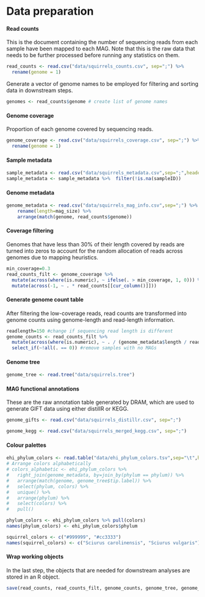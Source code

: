 # Data preparation

#### Read counts
This is the document containing the number of sequencing reads from each sample have been mapped to each MAG. Note that this is the raw data that needs to be further processed before running any statistics on them.

```r
read_counts <- read.csv("data/squirrels_counts.csv", sep=";") %>%
  rename(genome = 1)
```

Generate a vector of genome names to be employed for filtering and sorting data in downstream steps.
```r
genomes <- read_counts$genome # create list of genome names
```

#### Genome coverage
Proportion of each genome covered by sequencing reads.

```r
genome_coverage <- read.csv("data/squirrels_coverage.csv", sep=";") %>%
  rename(genome = 1) 
```

#### Sample metadata

```r
sample_metadata <- read.csv("data/squirrels_metadata.csv",sep=";",header=T)
sample_metadata <- sample_metadata %>%  filter(!is.na(sampleID))
```

#### Genome metadata

```r
genome_metadata <- read.csv("data/squirrels_mag_info.csv",sep=";") %>%
    rename(length=mag_size) %>%
    arrange(match(genome, read_counts$genome))
```

#### Coverage filtering
Genomes that have less than 30% of their length covered by reads are turned into zeros to account for the random allocation of reads across genomes due to mapping heuristics. 

```r
min_coverage=0.3
read_counts_filt <- genome_coverage %>%
  mutate(across(where(is.numeric), ~ ifelse(. > min_coverage, 1, 0))) %>%
  mutate(across(-1, ~ . * read_counts[[cur_column()]])) 
```

#### Generate genome count table
After filtering the low-coverage reads, read counts are transformed into genome counts using genome-length and read-length information.

```r
readlength=150 #change if sequencing read length is different
genome_counts <- read_counts_filt %>%
  mutate(across(where(is.numeric), ~ . / (genome_metadata$length / readlength) )) %>%
  select_if(~!all(. == 0)) #remove samples with no MAGs
```

#### Genome tree

```r
genome_tree <- read.tree("data/squirrels.tree")
```

#### MAG functional annotations
These are the raw annotation table generated by DRAM, which are used to generate GIFT data using either distillR or KEGG.
```r
genome_gifts <- read.csv("data/squirrels_distillr.csv", sep=";") 

genome_kegg <- read.csv("data/squirrels_merged_kegg.csv", sep=";")
```

#### Colour palettes
```r

ehi_phylum_colors <- read.table("data/ehi_phylum_colors.tsv",sep="\t",header=T,comment.char = "")
# Arrange colors alphabetically
# colors_alphabetic <- ehi_phylum_colors %>%
#   right_join(genome_metadata, by=join_by(phylum == phylum)) %>%
#   arrange(match(genome, genome_tree$tip.label)) %>%
#   select(phylum, colors) %>%
#   unique() %>%
#   arrange(phylum) %>%
#   select(colors) %>%
#   pull()

phylum_colors <- ehi_phylum_colors %>% pull(colors) 
names(phylum_colors) <- ehi_phylum_colors$phylum

squirrel_colors <- c("#999999", "#cc3333")
names(squirrel_colors) <- c("Sciurus carolinensis", "Sciurus vulgaris")

```

#### Wrap working objects
In the last step, the objects that are needed for downstream analyses are stored in an R object.

```r
save(read_counts, read_counts_filt, genome_counts, genome_tree, genome_metadata, genome_gifts, genome_kegg, sample_metadata, ehi_phylum_colors, phylum_colors, squirrel_colors, file = "data/squirrels_data.Rdata")
```
